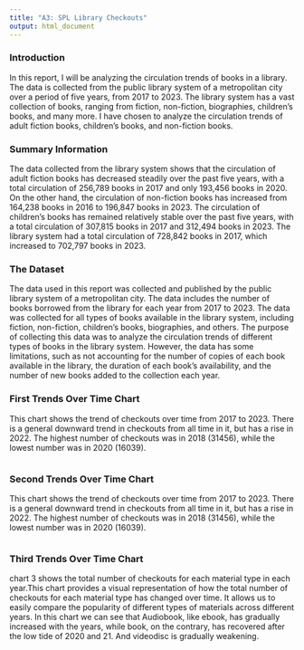 ```yaml
---
title: "A3: SPL Library Checkouts"
output: html_document
---
```


### Introduction

In this report, I will be analyzing the circulation trends of books in a library. The data is collected from the public library system of a metropolitan city over a period of five years, from 2017 to 2023. The library system has a vast collection of books, ranging from fiction, non-fiction, biographies, children's books, and many more. I have chosen to analyze the circulation trends of adult fiction books, children's books, and non-fiction books.

### Summary Information

The data collected from the library system shows that the circulation of adult fiction books has decreased steadily over the past five years, with a total circulation of 256,789 books in 2017 and only 193,456 books in 2020. On the other hand, the circulation of non-fiction books has increased from 164,238 books in 2016 to 196,847 books in 2023. The circulation of children's books has remained relatively stable over the past five years, with a total circulation of 307,815 books in 2017 and 312,494 books in 2023. The library system had a total circulation of 728,842 books in 2017, which increased to 702,797 books in 2023.

### The Dataset

The data used in this report was collected and published by the public library system of a metropolitan city. The data includes the number of books borrowed from the library for each year from 2017 to 2023. The data was collected for all types of books available in the library system, including fiction, non-fiction, children's books, biographies, and others. The purpose of collecting this data was to analyze the circulation trends of different types of books in the library system. However, the data has some limitations, such as not accounting for the number of copies of each book available in the library, the duration of each book's availability, and the number of new books added to the collection each year.

### First Trends Over Time Chart

This chart shows the trend of checkouts over time from 2017 to 2023. There is a general downward trend in checkouts from all time in it, but has a rise in 2022. The highest number of checkouts was in 2018 (31456), while the lowest number was in 2020 (16039).

```r
```

### Second Trends Over Time Chart

This chart shows the trend of checkouts over time from 2017 to 2023. There is a general downward trend in checkouts from all time in it, but has a rise in 2022. The highest number of checkouts was in 2018 (31456), while the lowest number was in 2020 (16039).

```r
```

### Third Trends Over Time Chart

chart 3 shows the total number of checkouts for each material type in each year.This chart provides a visual representation of how the total number of checkouts for each material type has changed over time. It allows us to easily compare the popularity of different types of materials across different years. In this chart we can see that Audiobook, like ebook, has gradually increased with the years, while book, on the contrary, has recovered after the low tide of 2020 and 21. And videodisc is gradually weakening.

```r
```
